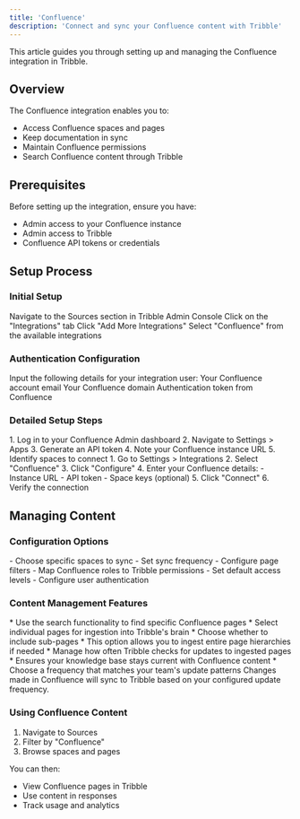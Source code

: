 ```yaml
---
title: 'Confluence'
description: 'Connect and sync your Confluence content with Tribble'
---
```


<Info>
This article guides you through setting up and managing the Confluence integration in Tribble.
</Info>

## Overview

The Confluence integration enables you to:
- Access Confluence spaces and pages
- Keep documentation in sync
- Maintain Confluence permissions
- Search Confluence content through Tribble

## Prerequisites

Before setting up the integration, ensure you have:
- Admin access to your Confluence instance
- Admin access to Tribble
- Confluence API tokens or credentials

## Setup Process

### Initial Setup

<Steps>
  <Step title="Access Sources">
    Navigate to the Sources section in Tribble Admin Console
  </Step>
  <Step title="Find Integrations">
    Click on the "Integrations" tab
  </Step>
  <Step title="Add Integration">
    Click "Add More Integrations"
  </Step>
  <Step title="Select Confluence">
    Select "Confluence" from the available integrations
  </Step>
</Steps>

### Authentication Configuration

<Note>
Input the following details for your integration user:
</Note>

<CardGroup cols={3}>
  <Card title="Email Address" icon="envelope">
    Your Confluence account email
  </Card>
  <Card title="Domain" icon="globe">
    Your Confluence domain
  </Card>
  <Card title="API Token" icon="key">
    Authentication token from Confluence
  </Card>
</CardGroup>

### Detailed Setup Steps

<Tabs>
  <Tab title="In Confluence">
    1. Log in to your Confluence Admin dashboard
    2. Navigate to Settings > Apps
    3. Generate an API token
    4. Note your Confluence instance URL
    5. Identify spaces to connect
  </Tab>
  <Tab title="In Tribble">
    1. Go to Settings > Integrations
    2. Select "Confluence"
    3. Click "Configure"
    4. Enter your Confluence details:
       - Instance URL
       - API token
       - Space keys (optional)
    5. Click "Connect"
    6. Verify the connection
  </Tab>
</Tabs>

## Managing Content

### Configuration Options

<CardGroup cols={2}>
  <Card title="Space Selection" icon="folder-tree">
    - Choose specific spaces to sync
    - Set sync frequency
    - Configure page filters
  </Card>
  <Card title="Permission Mapping" icon="lock">
    - Map Confluence roles to Tribble permissions
    - Set default access levels
    - Configure user authentication
  </Card>
</CardGroup>

### Content Management Features

<AccordionGroup>
  <Accordion title="Search for Pages" icon="magnifying-glass">
    * Use the search functionality to find specific Confluence pages
    * Select individual pages for ingestion into Tribble's brain
  </Accordion>
  
  <Accordion title="Configure Page Options" icon="gear">
    * Choose whether to include sub-pages
    * This option allows you to ingest entire page hierarchies if needed
  </Accordion>
  
  <Accordion title="Set Update Frequency" icon="clock">
    * Manage how often Tribble checks for updates to ingested pages
    * Ensures your knowledge base stays current with Confluence content
    * Choose a frequency that matches your team's update patterns
  </Accordion>
</AccordionGroup>

<Note>
Changes made in Confluence will sync to Tribble based on your configured update frequency.
</Note>

### Using Confluence Content

1. Navigate to Sources
2. Filter by "Confluence"
3. Browse spaces and pages

You can then:
- View Confluence pages in Tribble
- Use content in responses
- Track usage and analytics 